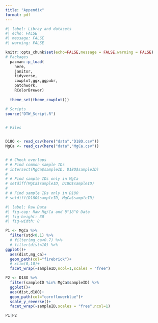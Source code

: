 ```yaml
---
title: "Appendix"
format: pdf
---
```


```r
#| label: Libray and datasets
#| echo: FALSE
#| message: FALSE
#| warning: FALSE

knitr::opts_chunk$set(echo=FALSE,message = FALSE,warning = FALSE)
# Packages
  pacman::p_load(
    here,
    janitor,
    tidyverse,
    cowplot,ggx,ggpubr,
    patchwork,
    RColorBrewer) 
  
  theme_set(theme_cowplot())

# Scripts
source("DTW_Script.R")

  
# Files  


D18O <- read_csv(here("data","D18O.csv"))
MgCa <- read_csv(here("data","MgCa.csv"))


# # Check overlaps
# # Find common sample IDs
# intersect(MgCa$sampleID, D18O$sampleID)
# 
# # Find sample IDs only in MgCa
# setdiff(MgCa$sampleID, D18O$sampleID)
# 
# # Find sample IDs only in D18O
# setdiff(D18O$sampleID, MgCa$sampleID)

```



```r
#| label: Raw Data
#| fig-cap: Raw Mg/Ca and δ^18^O Data
#| fig-height: 30
#| fig-width: 8

P1 <- MgCa %>% 
  filter(std<0.1) %>% 
  # filter(mg_ca<0.7) %>% 
  # filter(dist<10) %>% 
ggplot()+
  aes(dist,mg_ca)+
  geom_path(col="firebrick")+
  # xlim(0,10)+
  facet_wrap(~sampleID,ncol=1,scales = "free")

P2 <- D18O %>% 
  filter(sampleID %in% MgCa$sampleID) %>% 
  ggplot()+
  aes(dist,d18O)+
  geom_path(col="cornflowerblue")+
  scale_y_reverse()+
  facet_wrap(~sampleID,scales = "free",ncol=1)

P1|P2



```
